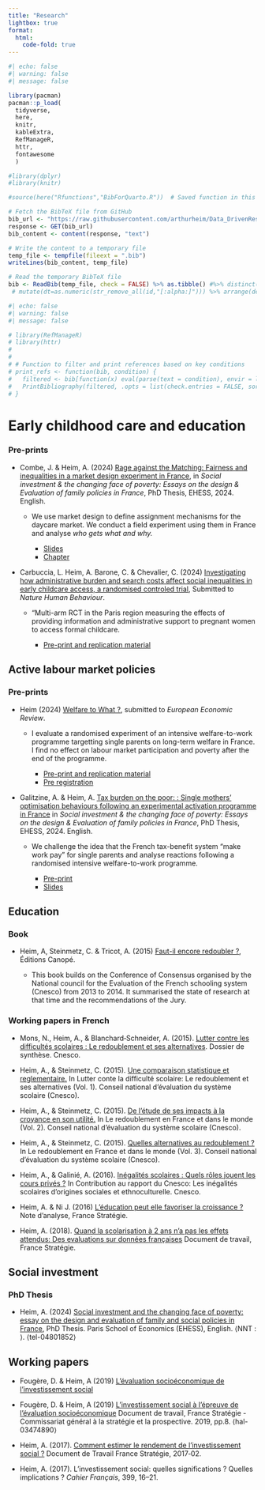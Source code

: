 ```yaml
---
title: "Research"
lightbox: true
format:
  html:
    code-fold: true
---
```


```r
#| echo: false
#| warning: false
#| message: false

library(pacman)
pacman::p_load(
  tidyverse,
  here,
  knitr,
  kableExtra,
  RefManageR,
  httr,
  fontawesome
  )

#library(dplyr)
#library(knitr)

#source(here("Rfunctions","BibForQuarto.R"))  # Saved function in this file

# Fetch the BibTeX file from GitHub
bib_url <- "https://raw.githubusercontent.com/arthurheim/Data_DrivenResume/main/Data/publi_heim.bib"
response <- GET(bib_url)
bib_content <- content(response, "text")

# Write the content to a temporary file
temp_file <- tempfile(fileext = ".bib")
writeLines(bib_content, temp_file)

# Read the temporary BibTeX file
bib <- ReadBib(temp_file, check = FALSE) %>% as.tibble() #%>% distinct(title,.keep_all = TRUE) %>% 
 # mutate(dt=as.numeric(str_remove_all(id,"[:alpha:]"))) %>% arrange(desc(dt))

```

```r
#| echo: false
#| warning: false
#| message: false

# library(RefManageR)
# library(httr)
# 
# 
# # Function to filter and print references based on key conditions
# print_refs <- function(bib, condition) {
#   filtered <- bib[function(x) eval(parse(text = condition), envir = list(key = x$key))]
#   PrintBibliography(filtered, .opts = list(check.entries = FALSE, sorting = "ydnt"))
# }
```

# Early childhood care and education

### Pre-prints

* Combe, J. & Heim, A. (2024) [Rage against the Matching: Fairness and inequalities in a market design experiment in France](https://www.dropbox.com/scl/fi/7r9c1lglfu04naqnbad4c/CombeHeim2024.pdf?rlkey=44rkwhus5nwj9kjq0gn0l4w9b&dl=0 "Rage against the Matching: Fairness and inequalities in a market design experiment in France"), in *Social investment & the changing face of poverty: Essays on the design & Evaluation of family policies in France*, PhD Thesis, EHESS, 2024. English. 

    + We use market design to define assignment mechanisms for the daycare market. We conduct a field experiment using them in France and analyse *who gets what and why.*

        - [Slides](https://www.dropbox.com/scl/fi/4pvg0chbiwtevwiil5re5/RATM_EN092024.pdf?rlkey=o67gk9trd2pqof8jh6mjjpbz7&dl=0)
        - [Chapter](https://www.dropbox.com/scl/fi/7r9c1lglfu04naqnbad4c/CombeHeim2024.pdf?rlkey=44rkwhus5nwj9kjq0gn0l4w9b&dl=0)

* Carbuccia, L. Heim, A. Barone, C. & Chevalier, C. (2024) [Investigating how administrative burden and search costs affect social inequalities in early childcare access, a randomised controled trial](https://osf.io/rh7eb/?view_only=ef7409ac646544eaac946374de134892), Submitted to *Nature Human Behaviour*.

    + "Multi-arm RCT in the Paris region measuring the effects of providing information and administrative support to pregnant women to access formal childcare.

        - [Pre-print and replication material](https://osf.io/rh7eb/?view_only=ef7409ac646544eaac946374de134892)

## Active labour market policies

### Pre-prints 

* Heim (2024) [Welfare to What ?](https://www.dropbox.com/scl/fi/8jmyo6vvo4sk8o2ru09tw/Heim2024.pdf?rlkey=3cq7y8o84npws5cmdm2pgfsbx&dl=0 "Welfare to what ? Experimental evaluation of an activation programme for single mothers in poverty in France"), submitted to *European Economic Review*.

    + I evaluate a randomised experiment of an intensive welfare-to-work programme targetting single parents on long-term welfare in France. I find no effect on labour market participation and poverty after the end of the programme.

        - [Pre-print and replication material](https://osf.io/qhazf/)
        - [Pre registration](https://www.socialscienceregistry.org/trials/5930)
        
* Galitzine, A. & Heim, A. [Tax burden on the poor: : Single mothers’ optimisation behaviours following an experimental activation programme in France](https://www.dropbox.com/scl/fi/xdhov425ez5n1jcxl053r/GalitzineHeim2024.pdf?rlkey=pdun971icjt4biq7ikwrm2ji1&dl=0) in *Social investment & the changing face of poverty: Essays on the design & Evaluation of family policies in France*, PhD Thesis, EHESS, 2024. English. 

    + We challenge the idea that the French tax-benefit system "make work pay" for single parents and analyse reactions following a randomised intensive welfare-to-work programme.
        
        - [Pre-print](https://www.dropbox.com/scl/fi/xdhov425ez5n1jcxl053r/GalitzineHeim2024.pdf?rlkey=pdun971icjt4biq7ikwrm2ji1&dl=0)
        - [Slides](https://www.dropbox.com/scl/fi/9dbpmcefmout7rwrwqvt6/TaxBurdenEnShort.pdf?rlkey=omrpuo36dge0phkd2havhxo5p&dl=0)
        

## Education

### Book

*  Heim, A, Steinmetz, C. & Tricot, A. (2015) [Faut-il encore redoubler ?](https://www.reseau-canope.fr/notice/faut-il-encore-redoubler.html), Éditions Canopé.

    + This book builds on the Conference of Consensus organised by the National council for the Evaluation of the French schooling system (Cnesco) from 2013 to 2014. It summarised the state of research at that time and the recommendations of the Jury.   



### Working papers in French

* Mons, N., Heim, A., & Blanchard‐Schneider, A. (2015). [Lutter contre les difficultés scolaires : Le redoublement et ses alternatives](https://hal.science/hal-04623894v1). Dossier de synthèse. Cnesco.

* Heim, A., & Steinmetz, C. (2015). [Une comparaison statistique et reglementaire.](https://www.cnesco.fr/wp-content/uploads/2015/01/partie_1.pdf) In Lutter conte la difficulté scolaire: Le redoublement et ses alternatives (Vol. 1). Conseil national d’évaluation du système scolaire (Cnesco).

* Heim, A., & Steinmetz, C. (2015). [De l’étude de ses impacts à la croyance en son utilité.](https://www.cnesco.fr/wp-content/uploads/2015/01/part_2.pdf) In Le redoublement en France et dans le monde (Vol. 2). Conseil national d’évaluation du système scolaire (Cnesco).

* Heim, A., & Steinmetz, C. (2015). [Quelles alternatives au redoublement ?](https://www.cnesco.fr/wp-content/uploads/2015/01/partie_3.pdf) In Le redoublement en France et dans le monde (Vol. 3). Conseil national d’évaluation du système scolaire (Cnesco).

* Heim, A., & Galinié, A. (2016). [Inégalités scolaires : Quels rôles jouent les cours privés ?](https://www.cnesco.fr/wp-content/uploads/2016/09/heim_galine_solo1.pdf) In Contribution au rapport du Cnesco: Les inégalités scolaires d’origines sociales et ethnoculturelle. Cnesco.

* Heim, A. & Ni J. (2016) [L'éducation peut elle favoriser la croissance ?](https://www.strategie.gouv.fr/publications/leducation-favoriser-croissance) Note d'analyse, France Stratégie.

* Heim, A. (2018). [Quand la scolarisation à 2 ans n’a pas les effets attendus: Des evaluations sur données françaises](https://www.strategie.gouv.fr/sites/strategie.gouv.fr/files/atoms/files/dt-scolarisation-precoce-2-ans-janvier.pdf) Document de travail, France Stratégie.

## Social investment

### PhD Thesis

* Heim, A. (2024) [Social investment and the changing face of poverty: essay on the design and evaluation of family and social policies in France](https://hal.science/tel-04801852), PhD Thesis. Paris School of Economics (EHESS), English. ⟨NNT : ⟩. ⟨tel-04801852⟩


## Working papers

* Fougère, D. & Heim, A (2019)  [L'évaluation socioéconomique de l'investissement social](https://hal.science/hal-03456048v1)

* Fougère, D. & Heim, A (2019) [L'investissement social à l'épreuve de l'évaluation socioéconomique](https://hal.science/hal-03474890v1) Document de travail, France Stratégie - Commissariat général à la stratégie et la prospective. 2019, pp.8. ⟨hal-03474890⟩

* Heim, A. (2017). [Comment estimer le rendement de l’investissement social ?](https://www.strategie.gouv.fr/sites/strategie.gouv.fr/files/atoms/files/fs_dt2017-02_rendement_investissement_social.pdf) Document de Travail France Stratégie, 2017‐02.

* Heim, A. (2017). L’investissement social: quelles significations ? Quelles implications ? *Cahier Français*, 399, 16–21.

